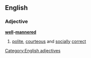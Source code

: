 ==English==
===Adjective===
'''[[well]]-[[mannered]]'''
#[[polite]], [[courteous]] and [[socially]] [[correct]]
[[Category:English adjectives]]